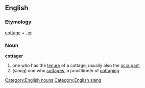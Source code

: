 ==English==
=== Etymology ===
[[cottage]] + [[-er]]
=== Noun ===
[[Category:English nouns]]
'''cottager'''
# one who has the [[tenure]] of a cottage, usually also the [[occupant]]
# (''slang'') one who [[cottages]]; a practitioner of [[cottaging]]
[[Category:English slang]]